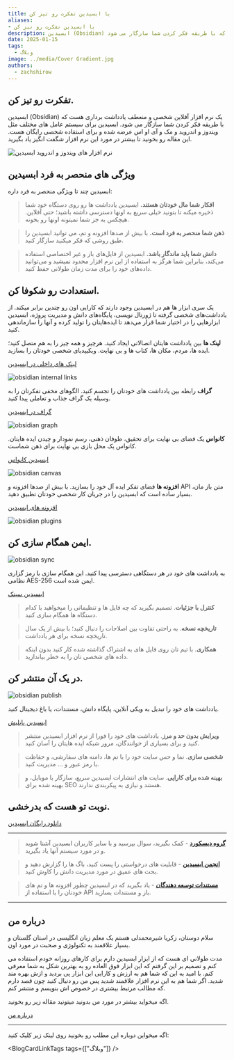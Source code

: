 ```yaml
---
title: با ابسیدین تفکرت رو تیز کن
aliases: 
- با ابسیدین تفکرت رو تیز کن
description: ابسیدین (Obsidian) یک نرم افزار آفلاین شخصی و منعطف یادداشت برداری هست که با طریقه فکر کردن شما سازگار می شود.
date: 2025-01-15
tags:
  - وبلاگ
image: ../media/Cover Gradient.jpg
authors:
  - zachshirow
---
```





## تفکرت رو تیز کن.

ابسیدین (Obsidian) یک نرم افزار آفلاین شخصی و منعطف یادداشت برداری هست که با طریقه فکر کردن شما سازگار می شود. ابسیدین برای سیستم عامل های مختلف مثل ویندوز و اندروید و مک و آی او اس عرضه شده و برای استفاده شخصی رایگان هست. این مقاله رو بخونید تا بیشتر در مورد این نرم افزار شگفت انگیز یاد بگیرید.

![نرم افزار های ویندوز و اندروید ابسیدین](https://files.zachshirow.ir/Posts/obsidian-home/preview%20obsidian%20apps.png)

## ویژگی های منحصر به فرد ابسیدین

ابسیدین چند تا ویژگی منحصر به فرد داره:

> **افکار شما مال خودتان هستند.** ابسیدین یادداشت ها رو روی دستگاه خود شما ذخیره میکنه تا بتونید خیلی سریع به اونها دسترسی داشته باشید؛ حتی آفلاین. هیچکس به جز شما نمیتونه اونها رو بخونه.

> **ذهن شما منحصر به فرد است.** با بیش از صدها افزونه و تم، می توانید ابسیدین را طبق روشی که فکر میکنید سازگار کنید.

> **دانش شما باید ماندگار باشد.** ابسیدین از فایل‌های باز و غیر اختصاصی استفاده می‌کند، بنابراین شما هرگز به استفاده از این نرم افزار محدود نمیشید و می‌توانید داده‌های خود را برای مدت زمان طولانی حفظ کنید.

## استعدادت رو شکوفا کن.

یک سری ابزار ها هم در ابسیدین وجود دارند که کارایی اون رو چندین برابر میکند. از یادداشت‌های شخصی گرفته تا ژورنال نویسی، پایگاه‌های دانش و مدیریت پروژه، ابسیدین ابزارهایی را در اختیار شما قرار می‌دهد تا ایده‌هایتان را تولید کرده و آنها را سازماندهی کنید.

**لینک ها** بین یادداشت هایتان اتصالاتی ایجاد کنید. هرچیز و همه چیز را به هم متصل کنید؛ ایده ها، مردم، مکان ها، کتاب ها و بی نهایت. ویکیپدیای شخصی خودتان را بسازید.

[لینک های داخلی در ابسیدین](https://zachshirow.ir/posts/obsidian-internal-links)

![obsidian internal links](https://files.zachshirow.ir/Posts/obsidian-home/previw%20obsidian%20links.png)

**گراف** رابطه بین یادداشت های خودتان را تجسم کنید. الگوهای مخفی تفکرتان را به وسیله یک گراف جذاب و تعاملی پیدا کنید.

[گراف در ابسیدین](https://zachshirow.ir/posts/obsidian-graph)

![obsidian graph](https://files.zachshirow.ir/Posts/obsidian-home/preview%20obsidian%20graph.png)

**کانواس** یک فضای بی نهایت برای تحقیق، طوفان ذهنی، رسم نمودار و چیدن ایده هایتان. کانواس یک محل بازی بی نهایت برای ذهن شماست.

[ابسیدین کانواس](https://zachshirow.ir/posts/obsidian-canvas)

![obsidian canvas](https://files.zachshirow.ir/Posts/obsidian-home/preview%20obsidian%20canvas.png)

**افزونه ها** فضای تفکر ایده آل خود را بسازید. با بیش از صدها افزونه و API متن باز مان، بسیار ساده است که ابسیدین را در جریان کار شخصی خودتان تطبیق دهید.

[افزونه های ابسیدین](https://zachshirow.ir/posts/obsidian-plugins)

![obsidian plugins](https://files.zachshirow.ir/Posts/obsidian-home/preview%20obsidian%20plugins.png)

## ایمن همگام سازی کن.

![obsidian sync](https://files.zachshirow.ir/Posts/obsidian-home/preview%20obsidian%20sync.png)

به یادداشت های خود در هر دستگاهی دسترسی پیدا کنید. این همگام سازی با رمز گزاری نظامی AES-256 ایمن شده است.

[ابسیدین سینک](https://zachshirow.ir/posts/obsidian-sync)

> **کنترل با جزئیات**. تصمیم بگیرید که چه فایل ها و تنظیماتی را میخواهید با کدام دستگاه ها همگام سازی کنید.

> **تاریخچه نسخه**. به راحتی تفاوت بین اصلاحات را دنبال کنید؛ با بیش از یک سال تاریخچه نسخه برای هر یادداشت.

> **همکاری**. با تیم تان روی فایل های به اشتراک گذاشته شده کار کنید بدون اینکه داده های شخصی تان را به خطر بیاندازید.

## در یک آن منتشر کن.

![obsidian publish](https://files.zachshirow.ir/Posts/obsidian-home/preview%20obsidian%20publish.png)

یادداشت های خود را تبدیل به ویکی آنلاین، پایگاه دانش، مستندات، یا باغ دیجیتال کنید.

[ابسیدین پابلیش](https://zachshirow.ir/posts/obsidian-publish)

> **ویرایش بدون حد و مرز**. یادداشت های خود را فورا از نرم افزار ابسیدین منتشر کنید و برای بسیاری از خوانندگان، مرور شبکه ایده هایتان را آسان کنید.

> **شخصی سازی**. نما و حس سایت خود را با تم ها، دامنه های سفارشی، و حفاظت با رمز عبور و … مدیریت کنید.

> **بهینه شده برای کارایی**. سایت های انتشارات ابسیدین سریع، سازگار با موبایل، و بهینه شده برای SEO هستند و نیازی به پیکربندی ندارند.

## نوبت تو هست که بدرخشی.

[دانلود رایگان ابسیدین](https://obsidian.md/download)

---

> **[گروه دیسکورد](https://discord.gg/obsidianmd)** - کمک بگیرید، سوال بپرسید و با سایر کاربران ابسیدین آشنا شوید و در مورد سیستم آنها یاد بگیرید.

> **[انجمن ابسیدین](https://forum.obsidian.md/)** - قابلیت های درخواستی را پست کنید، باگ ها را گزارش دهید و بحث های عمیق در مورد مدیریت دانش را کاوش کنید.

> **[مستندات توسعه دهندگان](https://docs.obsidian.md/)** - یاد بگیرید که در ابسیدین چطور افزونه ها و تم های خودتان را با استفاده از API باز و مستندات بسازید.

---

## درباره من

سلام دوستان، زکریا شیرمحمدلی هستم یک معلم زبان انگلیسی در استان گلستان و بسیار علاقمند به تکنولوژی و صحبت در مورد اون.

مدت طولانی ای هست که از ابزار ابسیدین دارم برای کارهای روزانه خودم استفاده می کنم و تصمیم بر این گرفتم که این ابزار فوق العاده رو به بهترین شکل به شما معرفی کنم. با امید به این که شما هم به ارزش و کارایی این ابزار پی بردید و ازش بهره مند شدید. اگر شما هم به این نرم افزار علاقمند شدید پس من رو دنبال کنید چون قصد دارم که مطالب مرتبط بیشتری در خصوص اش بنویسم و منتشر کنم.

اگه میخواید بیشتر در مورد من بدونید میتونید مقاله زیر رو بخونید.

[درباره من](https://zachshirow.ir/about)

---

اگه میخواین دوباره این مطلب رو بخونید روی لینک زیر کلیک کنید: 

<BlogCardLink id="[[file-over-app.mdx]]" />

<BlogCardLinkTags tags={["وبلاگ"]} />

